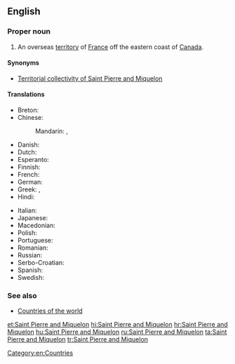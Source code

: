 ==English==

{{wikipedia}}

===Proper noun===
{{head|en|proper noun}}

# An overseas [[territory]] of [[France]] off the eastern coast of [[Canada]].

====Synonyms====
* {{qualifier|official name}} [[Territorial collectivity of Saint Pierre and Miquelon]]

====Translations====
{{trans-top|overseas territory of France}}
* Breton: {{t-|br|Sant-Pêr-ha-Mikelon}}
* Chinese:
*: Mandarin: {{t|cmn|聖皮埃爾和密克隆|sc=Hani}}, {{t|cmn|圣皮埃尔和密克隆|tr=Shèng Pí'āi'ěr hé Mìkèlóng|sc=Hani}}
* Danish: {{t-|da|Saint Pierre og Miquelon}}
* Dutch: {{t-|nl|Saint-Pierre en Miquelon}}
* Esperanto: {{t-|eo|Sent-Piero kaj Mikelono}}
* Finnish: {{t-|fi|Saint-Pierre ja Miquelon}}
* French: {{t+|fr|Saint-Pierre-et-Miquelon}}
* German: {{t-|de|Sankt Pierre und Miquelon}}
* Greek: {{t-|el|Σαιν Πιέρ και Μικελόν}}, {{t-|el|'Αγιος Πέτρος και Μικελόν}}
* Hindi: {{t+|hi|सन्त पियर और मिकलान|m|tr=sant piyar aur miklaan|sc=Deva}}
{{trans-mid}}
* Italian: {{t-|it|Saint-Pierre e Miquelon}}
* Japanese: {{t-|ja|サンピエール･ミクロン|tr=Sanpiēru-Mikuron}}
* Macedonian: {{t-|mk|Свети Пјер и Микелон|m|tr=Svéti Pjer i Mikelón}}
* Polish: {{t-|pl|Saint-Pierre i Miquelon}}
* Portuguese: {{t-|pt|São Pedro e Miquelon}}
* Romanian: {{t-|ro|Saint Pierre și Miquelon}}
* Russian: {{t-|ru|Сен-Пьер и Микелон|m|tr=Sen-P’jér i Mikelón}}
* Serbo-Croatian: {{t-|sh|Sveti Petar i Mikelon}}
* Spanish: {{t-|es|San Pedro y Miquelón}}
* Swedish: {{t-|sv|Saint Pierre och Miquelon}}
{{trans-bottom}}

===See also===
* [[Appendix:Countries of the world|Countries of the world]]

[[Category:en:Countries]]

[[et:Saint Pierre and Miquelon]]
[[hi:Saint Pierre and Miquelon]]
[[hr:Saint Pierre and Miquelon]]
[[hu:Saint Pierre and Miquelon]]
[[ru:Saint Pierre and Miquelon]]
[[ta:Saint Pierre and Miquelon]]
[[tr:Saint Pierre and Miquelon]]